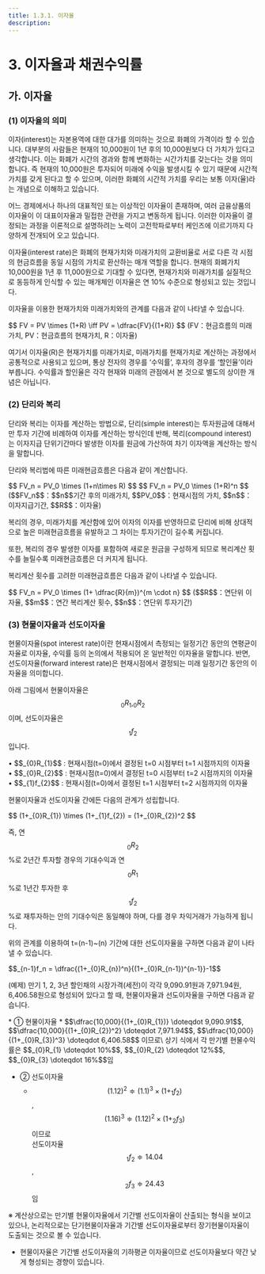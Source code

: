 ```yaml
---
title: 1.3.1. 이자율
description: 
---
```

# 3. 이자율과 채권수익률

## 가. 이자율

### (1) 이자율의 의미

이자(interest)는 자본용역에 대한 대가를 의미하는 것으로 화폐의 가격이라 할 수 있습니다. 대부분의 사람들은 현재의 10,000원이 1년 후의 10,000원보다 더 가치가 있다고 생각합니다. 이는 화폐가 시간의 경과와 함께 변화하는 시간가치를 갖는다는 것을 의미합니다. 즉 현재의 10,000원은 투자되어 미래에 수익을 발생시킬 수 있기 때문에 시간적 가치를 갖게 된다고 할 수 있으며, 이러한 화폐의 시간적 가치를 우리는 보통 이자(율)라는 개념으로 이해하고 있습니다.

어느 경제에서나 하나의 대표적인 또는 이상적인 이자율이 존재하며, 여러 금융상품의 이자율이 이 대표이자율과 밀접한 관련을 가지고 변동하게 됩니다. 이러한 이자율이 결정되는 과정을 이론적으로 설명하려는 노력이 고전학파로부터 케인즈에 이르기까지 다양하게 전개되어 오고 있습니다.

이자율(interest rate)은 화폐의 현재가치와 미래가치의 교환비율로 서로 다른 각 시점의 현금흐름을 동일 시점의 가치로 환산하는 매개 역할을 합니다. 현재의 화폐가치 10,000원을 1년 후 11,000원으로 기대할 수 있다면, 현재가치와 미래가치를 실질적으로 동등하게 인식할 수 있는 매개체인 이자율은 연 10% 수준으로 형성되고 있는 것입니다.

이자율을 이용한 현재가치와 미래가치와의 관계를 다음과 같이 나타낼 수 있습니다.

<GCallout severity="success">
<GMath>
 $$ FV = PV \times (1+R) \iff PV = \dfrac{FV}{(1+R)} $$
</GMath>
<Cmt>
 (FV：현금흐름의 미래가치, PV：현금흐름의 현재가치, R：이자율)
</Cmt>
</GCallout>

여기서 이자율(R)은 현재가치를 미래가치로, 미래가치를 현재가치로 계산하는 과정에서 공통적으로 사용되고 있으며, 통상 전자의 경우를 ‘수익률’, 후자의 경우를 ‘할인율’이라 부릅니다. 수익률과 할인율은 각각 현재와 미래의 관점에서 본 것으로 별도의 상이한 개념은 아닙니다.

### (2) 단리와 복리

단리와 복리는 이자를 계산하는 방법으로, 단리(simple interest)는 투자원금에 대해서만 투자 기간에 비례하여 이자를 계산하는 방식인데 반해, 복리(compound interest)는 이자지급 단위기간마다 발생한 이자를 원금에 가산하여 차기 이자액을 계산하는 방식을 말합니다.

단리와 복리법에 따른 미래현금흐름은 다음과 같이 계산합니다.

<GCallout severity="success">
<GMath title="[단리계산방식]">
 $$ FV_n = PV_0 \times (1+n\times R) $$
</GMath>
<GMath title="[복리계산방식]">
 $$ FV_n = PV_0 \times (1+R)^n $$
</GMath>
<Cmt>
 ($$FV_n$$：$$n$$기간 후의 미래가치, $$PV_0$$：현재시점의 가치, $$n$$：이자지급기간, $$R$$：이자율)
</Cmt>
</GCallout>

복리의 경우, 미래가치를 계산함에 있어 이자의 이자를 반영하므로 단리에 비해 상대적으로 높은 미래현금흐름을 유발하고 그 차이는 투자기간이 길수록 커집니다.

<GCallout severity="warn" title="<단리와 복리 투자 시 미래현금흐름 비교>">
<GCenterImg src="/bm/130_1_pic.jpg" width="500" />
</GCallout>

또한, 복리의 경우 발생한 이자를 포함하여 새로운 원금을 구성하게 되므로 복리계산 횟수를 늘릴수록 미래현금흐름은 더 커지게 됩니다.

복리계산 횟수를 고려한 미래현금흐름은 다음과 같이 나타낼 수 있습니다.

<GCallout severity="success">
<GMath>
 $$ FV_n = PV_0 \times (1+ \dfrac{R}{m})^{m \cdot n} $$
</GMath>
<Cmt>
 ($$R$$：연단위 이자율, $$m$$：연간 복리계산 횟수, $$n$$：연단위 투자기간)
</Cmt>
</GCallout>

### (3) 현물이자율과 선도이자율

현물이자율(spot interest rate)이란 현재시점에서 측정되는 일정기간 동안의 연평균이자율로 이자율, 수익률 등의 논의에서 적용되어 온 일반적인 이자율을 말합니다. 반면, 선도이자율(forward interest rate)은 현재시점에서 결정되는 미래 일정기간 동안의 이자율을 의미합니다. 

아래 그림에서 현물이자율은 $$_{0}R_{1}, _{0}R_{2}$$이며, 선도이자율은 $$_{1}f_{2}$$입니다.

<GCallout>
<GCenterImg src="/bm/130_2_pic.jpg" width="400"/>
<Cmt>
 • $$_{0}R_{1}$$ : 현재시점(t=0)에서 결정된 t=0 시점부터 t=1 시점까지의 이자율 <br/>
 • $$_{0}R_{2}$$ : 현재시점(t=0)에서 결정된 t=0 시점부터 t=2 시점까지의 이자율 <br/>
 • $$_{1}f_{2}$$ : 현재시점(t=0)에서 결정된 t=1 시점부터 t=2 시점까지의 이자율
</Cmt>
</GCallout>

현물이자율과 선도이자율 간에든 다음의 관계가 성립합니다.

<GMath>
 $$ (1+_{0}R_{1}) \times (1+_{1}f_{2}) = (1+_{0}R_{2})^2 $$
</GMath>

즉, 연 $$_{0}R_{2}$$%로 2년간 투자할 경우의 기대수익과 연 $$_{0}R_{1}$$%로 1년간 투자한 후 $$_{1}f_{2}$$%로 재투자하는 안의 기대수익은 동일해야 하며, 다를 경우 차익거래가 가능하게 됩니다.

위의 관계를 이용하여 t=(n-1)~(n) 기간에 대한 선도이자율을 구하면 다음과 같이 나타낼 수 있습니다.

<GMath>
 $$_{n-1}f_n = \dfrac{(1+_{0}R_{n})^n}{(1+_{0}R_{n-1})^{n-1}}-1$$
</GMath>

<Accordion activeIndex={[]}>
<AccordionTab header="[참 고] 현물이자율과 선도이자율 수준">

(예제) 만기 1, 2, 3년 할인채의 시장가격(세전)이 각각 9,090.91원과 7,971.94원, 6,406.58원으로 형성되어 있다고 할 때, 현물이자율과 선도이자율을 구하면 다음과 같습니다.

<GCallout>
* ① 현물이자율 
  * $$\dfrac{10,000}{(1+_{0}R_{1})} \doteqdot 9,090.91$$, $$\dfrac{10,000}{(1+_{0}R_{2})^2} \doteqdot 7,971.94$$, $$\dfrac{10,000}{(1+_{0}R_{3})^3} \doteqdot 6,406.58$$ 이므로\
 상기 식에서 각 만기별 현물수익률은 $$_{0}R_{1} \doteqdot 10%$$, $$_{0}R_{2} \doteqdot 12%$$, $$_{0}R_{3} \doteqdot 16%$$임

* ② 선도이자율
  * $$(1.12)^2 \doteqdot (1.1)^3 \times (1+_{1}f_{2})$$, $$(1.16)^3 \doteqdot (1.12)^2 \times (1+_{2}f_{3})$$이므로\
 선도이자율 $$_{1}f_{2} \doteqdot 14.04%$$, $$_{2}f_{3} \doteqdot 24.43%$$임
  
<Cmt>
※ 계산상으로는 만기별 현물이자율에서 기간별 선도이자율이 산출되는 형식을 보이고 있으나, 논리적으로는 단기현물이자율과 기간별 선도이자율로부터 장기현물이자율이 도출되는 것으로 볼 수 있습니다. 
</Cmt>
</GCallout>

* 현물이자율은 기간별 선도이자율의 기하평균 이자율이므로 선도이자율보다 약간 낮게 형성되는 경향이 있습니다.

<GCallout severity="warn" title="현물이자율과 선도이자율 수준">
<GCenterImg src="/bm/130_3_pic.jpg" width="400"/>
</GCallout>

</AccordionTab>
</Accordion>
